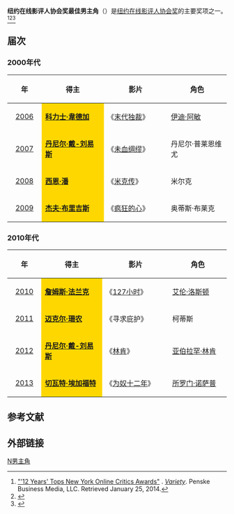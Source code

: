 '''纽约在线影评人协会奖最佳男主角'''（{{lang-en|'''New York Film Critics Online Award for Best Actor'''}}）是[[纽约在线影评人协会|纽约在线影评人协会奖]]的主要奖项之一。<ref>[http://variety.com/2013/film/news/12-years-tops-new-york-online-critics-awards-1200934227 "'12 Years' Tops New York Online Critics Awards"] {{Wayback|url=http://variety.com/2013/film/news/12-years-tops-new-york-online-critics-awards-1200934227 |date=20210402081204 }}. ''[[Variety_(magazine)|Variety]]''. Penske Business Media, LLC. Retrieved January 25, 2014.</ref><ref>{{cite web |url=http://ent.sina.com.cn/m/f/2011-12-12/11233505205.shtml |title=纽约在线影评人协会奖：《艺术家》连胜 |accessdate=2011 |publisher=新浪网 |work= |language=zh-hans |archive-date=2021-04-02 |archive-url=https://web.archive.org/web/20210402081147/http://ent.sina.com.cn/m/f/2011-12-12/11233505205.shtml |dead-url=no }}</ref><ref>{{cite web |url=http://news.cntv.cn/20101213/108923.shtml |title=纽约在线影评人协会奖 《社交网络》获三最佳成赢家 |accessdate=2010 |publisher=央视网 |work= |language=zh-hans |archive-date=2021-04-02 |archive-url=https://web.archive.org/web/20210402081157/http://news.cntv.cn/20101213/108923.shtml |dead-url=no }}</ref>

== 届次 ==
=== 2000年代 ===
{| class="wikitable" width="95%" cellpadding="5"
|-
!width="100"|年
!width="300"|得主
!width="300"|影片
!width="300"|角色
|-
|style="text-align:center;"| [[第6届纽约在线影评人协会奖|2006]]  || style="background:#FFD700;" |'''[[科力士·韋德加|科力士·韋德加]]''' || 《[[最後的蘇格蘭王|末代独裁]]》 ||  [[伊迪·阿敏|伊迪·阿敏]]
|-
|style="text-align:center;"| [[第7届纽约在线影评人协会奖|2007]] ||  style="background:#FFD700;" |'''[[丹尼尔·戴-刘易斯|丹尼尔·戴-刘易斯]]''' || 《[[未血绸缪|未血绸缪]]》 ||  丹尼尔·普莱恩维尤
|-
|style="text-align:center;"| [[第8届纽约在线影评人协会奖|2008]] || style="background:#FFD700;" | '''[[西恩·潘|西恩·潘]]''' || 《[[米尔克_(电影)|米克传]]》 ||  米尔克
|-
|style="text-align:center;"| [[第9届纽约在线影评人协会奖|2009]] ||  style="background:#FFD700;" |'''[[杰夫·布里吉斯|杰夫·布里吉斯]]''' ||《[[疯狂的心|疯狂的心]]》  ||  奥蒂斯·布莱克
|}

=== 2010年代 ===
{| class="wikitable" width="95%" cellpadding="5"
|-
!width="100"|年
!width="300"|得主
!width="300"|影片
!width="300"|角色
|-
|style="text-align:center;"| [[第10届纽约在线影评人协会奖|2010]] ||  style="background:#FFD700;" | '''[[詹姆斯·法蘭科|詹姆斯·法兰克]]''' ||《[[127小时|127小时]]》  ||  [[艾倫·洛斯頓|艾伦·洛斯顿]]
|-
|style="text-align:center;"| [[第11届纽约在线影评人协会奖|2011]] ||  style="background:#FFD700;" | '''[[迈克尔·珊农|迈克尔·珊农]]''' ||《寻求庇护》 ||  柯蒂斯
|-
|style="text-align:center;"| [[第12届纽约在线影评人协会奖|2012]] ||  style="background:#FFD700;" | '''[[丹尼尔·戴-刘易斯|丹尼尔·戴-刘易斯]]'''||《[[林肯_(2012年电影)|林肯]]》  || [[亚伯拉罕·林肯|亚伯拉罕·林肯]]
|-
|style="text-align:center;"| [[第13届纽约在线影评人协会奖|2013]] || style="background:#FFD700;" | '''[[切瓦特·埃加福特|切瓦特·埃加福特]]'''||  《[[为奴十二年|为奴十二年]]》 ||[[所羅門·諾薩普|所罗门·诺萨普]]  
|}

==参考文献==
{{reflist}}

== 外部链接 ==
{{纽约在线影评人协会奖}}

[[Category:纽约在线影评人协会奖|N男主角]]